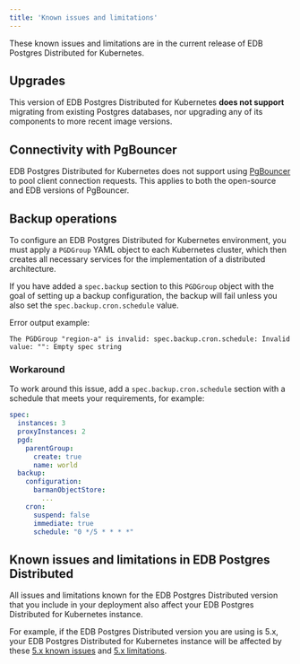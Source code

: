```yaml
---
title: 'Known issues and limitations'
---
```


These known issues and limitations are in the current release of EDB Postgres Distributed for Kubernetes. 

## Upgrades 

This version of EDB Postgres Distributed for Kubernetes **does not support** migrating from existing Postgres databases, nor upgrading 
any of its components to more recent image versions.

## Connectivity with PgBouncer

EDB Postgres Distributed for Kubernetes does not support using [PgBouncer](/pgbouncer/latest/) to pool client connection requests. 
This applies to both the open-source and EDB versions of PgBouncer.

## Backup operations

To configure an EDB Postgres Distributed for Kubernetes environment, you must apply a `PGDGroup` YAML object to each Kubernetes cluster, 
which then creates all necessary services for the implementation of a distributed architecture. 
  
If you have added a `spec.backup` section to this `PGDGroup` object with the goal of setting up a backup configuration, 
the backup will fail unless you also set the `spec.backup.cron.schedule` value. 

Error output example:

```
The PGDGroup "region-a" is invalid: spec.backup.cron.schedule: Invalid value: "": Empty spec string
``` 

### Workaround 

To work around this issue, add a `spec.backup.cron.schedule` section with a schedule that meets your requirements, for example: 

```yaml
spec:  
  instances: 3  
  proxyInstances: 2  
  pgd:  
    parentGroup:  
      create: true  
      name: world  
  backup:  
    configuration:  
      barmanObjectStore:  
        ...  
    cron:  
      suspend: false  
      immediate: true  
      schedule: "0 */5 * * * *"
```  

## Known issues and limitations in EDB Postgres Distributed 

All issues and limitations known for the EDB Postgres Distributed version that you include in your deployment also affect 
your EDB Postgres Distributed for Kubernetes instance.

For example, if the EDB Postgres Distributed version you are using is 5.x, your EDB Postgres Distributed for Kubernetes 
instance will be affected by these [5.x known issues](/pgd/latest/known_issues/) and [5.x limitations](/pgd/latest/limitations/).
